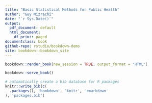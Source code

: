 --- 
title: "Basic Statistical Methods for Public Health"
author: "Guy Mizrachi"
date: "`r Sys.Date()`"
output:
  pdf_document: default
  html_document:
    df_print: paged
documentclass: book
github-repo: rstudio/bookdown-demo
site: bookdown::bookdown_site
---

```{r, eval=FALSE}
bookdown::render_book(new_session = TRUE, output_format = "HTML")
```


```{r eval=FALSE}
bookdown::serve_book()
```


```{r include=FALSE}
# automatically create a bib database for R packages
knitr::write_bib(c(
  .packages(), 'bookdown', 'knitr', 'rmarkdown'
), 'packages.bib')
```
